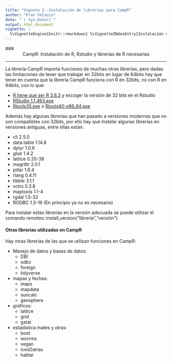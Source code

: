 ```yaml
---
title: "Vignete 2.-Instalación de librerías para CampR"
author: "Fran Velasco"
date: "`r Sys.Date()`"
output: html_document
vignette: |
  %\VignetteEngine{knitr::rmarkdown} %\VignetteINdexEntry{Instalación de datos para CampR}  %\VignetteEncoding{UTF-8}
---
```


### <div style="text-align: center">  CampR: Instalación de R, Rstudio y librerías de R necesarias </div>

------------

La librería CampR importa funciones de muchas otras librerías, pero dadas las limitaciones de tener que trabajar en 32bits en lugar de 64bits hay que tener en cuenta que la librería CampR funciona con R en 32bits, no con R en 64bits, con lo que:

- [R tiene que ser R 3.6.3](https://cran.r-project.org/bin/windows/base/old/3.6.3/) y escoger la versión de 32 bits en el Rstudio
- [RStudio 1.1.463.exe](https://s3.amazonaws.com/rstudio-dailybuilds/RStudio-1.1.463.exe)
- [Rtools35.exe](https://cran.r-project.org/bin/windows/Rtools/Rtools35.exe) o [Rtools40-x86_64.exe](https://cran.r-project.org/bin/windows/Rtools/rtools40-x86_64.exe) 

Además hay algunas librerías que han pasado a versiones modernas que no son compatibles con 32bits, por ello hay que instalar algunas librerías en versiones antiguas, entre ellas están:

* cli 2.5.0
* data.table 1.14.8
* dplyr 1.0.6
* glue 1.4.2
* lattice 0.20-38
* magrittr 2.0.1
* pillar 1.6.4
* rlang 0.4.11
* tibble 3.1.1
* vctrs 0.3.8
* maptools 1.1-4
* rgdal 1.5-32
* RODBC 1.3-16  (En principio ya no es necesario)


Para instalar estas librerías en la versión adecuada se puede utilizar el comando remotes::install_version("librería","versión")

#### Otras librerías utilizadas en CampR

Hay otras librerías de las que se utilizan funciones en CampR:

- Manejo de datos y bases de datos:
  - DBI
  - odbc
  - foreign
  - tidyverse

- mapas y fechas:
  - maps
  - mapdata
  - suncalc
  - geosphere

- graficos:
  - lattice
  - grid
  - gstat

- estadística mates y otras:
    - boot
    - worrms
    - vegan
    - icesDatras
    - hablar
